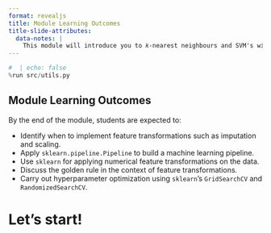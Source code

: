 ```yaml
---
format: revealjs
title: Module Learning Outcomes
title-slide-attributes:
  data-notes: |
    This module will introduce you to 𝑘-nearest neighbours and SVM's with an RBF kernel and how to calculate the Euclidean distance between points.
---
```


```python
#  | echo: false
%run src/utils.py
```

## Module Learning Outcomes

By the end of the module, students are expected to:

- Identify when to implement feature transformations such as imputation and scaling.
- Apply `sklearn.pipeline.Pipeline` to build a machine learning pipeline.
- Use `sklearn` for applying numerical feature transformations on the data.
- Discuss the golden rule in the context of feature transformations.
- Carry out hyperparameter optimization using `sklearn`'s `GridSearchCV` and `RandomizedSearchCV`.



# Let's start!